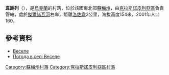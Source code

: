 {{coord|50|41|18|N|35|12|28|E|scale:100000_region:UA|display=title}}

'''韋謝列'''（{{lang-uk|Веселе}}），是[[烏克蘭|烏克蘭]]的村落，位於該國東北部[[蘇梅州|蘇梅州]]，由[[克拉斯諾皮利亞區|克拉斯諾皮利亞區]]負責管轄，處於[[傑爾諾瓦河|傑爾諾瓦河]]右岸，距離[[洛佐韋_(克拉斯諾皮利亞區)|洛佐韋]]2公里，海拔高度154米，2001年人口160。

==參考資料==
* [http://w1.c1.rada.gov.ua/pls/z7502/A005?rdat1=02.02.2010&rf7571=29167 Веселе]{{dead link|date=2018年5月 |bot=InternetArchiveBot |fix-attempted=yes }}
* [http://weather.in.ua/ua/symskaja/3356 Погода в селі Веселе] {{Wayback|url=http://weather.in.ua/ua/symskaja/3356 |date=20111220000855 }}

{{DEFAULTSORT:Веселе}}

[[Category:蘇梅州村落|Category:蘇梅州村落]]
[[Category:克拉斯諾皮利亞區村落|Category:克拉斯諾皮利亞區村落]]


{{Sumy-geo-stub}}